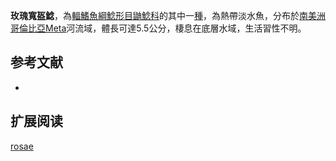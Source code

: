 {{Speciesbox
| name = 玫瑰寬盔鯰
| image = 
| image_width = 250px
| status = LC
| status_system = IUCN3.1
| genus = Chasmocranus
| species = rosae
| authority = [[Eigenmann|Eigenmann]], 1922
| synonyms = *''Chasmocranes rosae '', Eigenmann, 1922 
}}

'''玫瑰寬盔鯰'''，為[[輻鰭魚綱|輻鰭魚綱]][[鯰形目|鯰形目]][[鼬鯰科|鼬鯰科]]的其中一[[種|種]]，為熱帶淡水魚，分布於[[南美洲|南美洲]][[哥倫比亞|哥倫比亞]]Meta河流域，體長可達5.5公分，棲息在底層水域，生活習性不明。

==参考文献==
*{{FishBase_species|genus=Chasmocranus|species=rosae|year=2015|month=6}}

== 扩展阅读 ==
{{refbegin}}
{{wikispecies-inline|Chasmocranus rosae|玫瑰寬盔鯰}}
{{refend}}
{{Taxonbar|from=Q5787519}}

[[Category:寬盔鯰屬|rosae]]